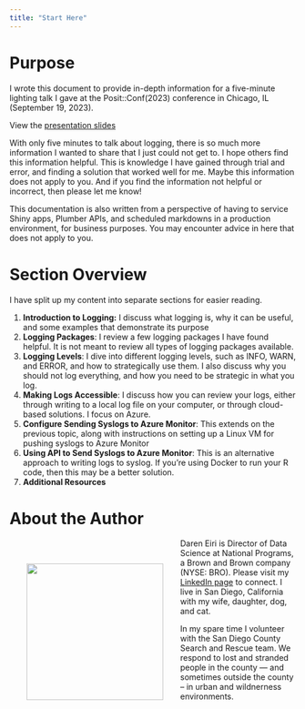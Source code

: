 ```yaml
---
title: "Start Here"
---
```


# Purpose

I wrote this document to provide in-depth information for a five-minute lighting talk I gave at the Posit::Conf(2023) conference in Chicago, IL (September 19, 2023).

View the [presentation slides](../EiriPositConfTalk-Logging.pdf)

With only five minutes to talk about logging, there is so much more information I wanted to share that I just could not get to. I hope others find this information helpful. This is knowledge I have gained through trial and error, and finding a solution that worked well for me. Maybe this information does not apply to you. And if you find the information not helpful or incorrect, then please let me know!

This documentation is also written from a perspective of having to service Shiny apps, Plumber APIs, and scheduled markdowns in a production environment, for business purposes. You may encounter advice in here that does not apply to you. 

# Section Overview

I have split up my content into separate sections for easier reading.

1.  **Introduction to Logging:** I discuss what logging is, why it can be useful, and some examples that demonstrate its purpose
2.  **Logging Packages**: I review a few logging packages I have found helpful. It is not meant to review all types of logging packages available.
3.  **Logging Levels**: I dive into different logging levels, such as INFO, WARN, and ERROR, and how to strategically use them. I also discuss why you should not log everything, and how you need to be strategic in what you log.
4.  **Making Logs Accessible**: I discuss how you can review your logs, either through writing to a local log file on your computer, or through cloud-based solutions. I focus on Azure.
5.  **Configure Sending Syslogs to Azure Monitor**: This extends on the previous topic, along with instructions on setting up a Linux VM for pushing syslogs to Azure Monitor
6.  **Using API to Send Syslogs to Azure Monitor**: This is an alternative approach to writing logs to syslog. If you're using Docker to run your R code, then this may be a better solution.
7.  **Additional Resources**

# About the Author

<div>

<div style="float: left; position: relative; top: 0px; padding: 30px;">
![](images/daren-01.jpg){fig-align="left" width="240"}
</div>

Daren Eiri is Director of Data Science at National Programs, a Brown and Brown company (NYSE: BRO). Please visit my [LinkedIn page](https://www.linkedin.com/in/dareneiri/) to connect. I live in San Diego, California with my wife, daughter, dog, and cat.

In my spare time I volunteer with the San Diego County Search and Rescue team. We respond to lost and stranded people in the county --- and sometimes outside the county -- in urban and wildnerness environments.

</div>
